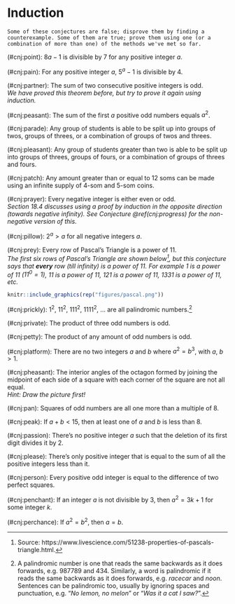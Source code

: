# Induction


<div class="alert alert-info" role="alert">
```exercise
Some of these conjectures are false; disprove them by finding a counterexample. Some of them are true; prove them using one (or a combination of more than one) of the methods we've met so far.

```

(\#cnj:point): $8a - 1$ is divisible by $7$ for any positive integer $a$.

(\#cnj:pain): For any positive integer $a$, $5^a - 1$ is divisible by $4$.

(\#cnj:partner): The sum of two consecutive positive integers is odd. <br /> *We have proved this theorem before, but try to prove it again using induction.*
        
(\#cnj:peasant): The sum of the first $a$ positive odd numbers equals $a^2$.
        
(\#cnj:parade): Any group of students is able to be split up into groups of twos, groups of threes, or a combination of groups of twos and threes.
        
(\#cnj:pleasant): Any group of students greater than two is able to be split up into groups of threes, groups of fours, or a combination of groups of threes and fours.
        
(\#cnj:patch): Any amount greater than or equal to 12 soms can be made using an infinite supply of 4-som and 5-som coins.

(\#cnj:prayer): Every negative integer is either even or odd. <br /> *Section 18.4 discusses using a proof by induction in the opposite direction (towards negative infinity). See Conjecture \@ref(cnj:progress) for the non-negative version of this.*
        
(\#cnj:pillow): $2^a > a$ for all negative integers $a$.

(\#cnj:prey): Every row of Pascal's Triangle is a power of $11$. <br /> *The first six rows of Pascal's Triangle are shown below^[Source: https://www.livescience.com/51238-properties-of-pascals-triangle.html.], but this conjecture says that **every** row (till infinity) is a power of $11$. For example $1$ is a power of $11$ ($11^0=1$), $11$ is a power of $11$, $121$ is a power of $11$, $1331$ is a power of $11$, etc.*

```r
knitr::include_graphics(rep("figures/pascal.png"))
```

(\#cnj:prickly): $1^2$, $11^2$, $111^2$, $1111^2$, ... are all palindromic numbers.^[A palindromic number is one that reads the same backwards as it does forwards, e.g. $987789$ and $434$. Similarly, a word is palindromic if it reads the same backwards as it does forwards, e.g. *racecar* and *noon*. Sentences can be palindromic too, usually by ignoring spaces and punctuation, e.g. "*No lemon, no melon*" or "*Was it a cat I saw?*".]

(\#cnj:private): The product of three odd numbers is odd.
  
(\#cnj:petty): The product of any amount of odd numbers is odd.

(\#cnj:platform): There are no two integers $a$ and $b$ where $a^2 = b^3$, with $a$, $b > 1$.

<!-- The only numbers which can be classed as "odd" or "even" are integers (integers). -->

(\#cnj:pheasant): The interior angles of the octagon formed by joining the midpoint of each side of a square with each corner of the square are not all equal. <br /> *Hint: Draw the picture first!*

(\#cnj:pan): Squares of odd numbers are all one more than a multiple of $8$.

(\#cnj:peak): If $a + b < 15$, then at least one of $a$ and $b$ is less than $8$.
<!-- \item If $r + s = 2$ for two numbers $r$ and $s$, then either $r \geq 1$ or $s \geq 1$. -->
<!-- \item If $a + b \leq 4$ ($a, b$ any real numbers) then either $a \leq 1$ or $b \leq 3$. -->
<!-- \item If $a + b + z = 20$, then $a \geq 10$ or $a \geq 6$ or $a \geq 4$. -->

(\#cnj:passion): There's no positive integer $a$ such that the deletion of its first digit divides it by $2$.
<!-- There's no positive integer $a$ such that the deletion of its first digit divides it by 11. STRANGE -->
<!-- There's no positive integer $a$ such that the deletion of its first digit divides it by 35. -->

(\#cnj:please): There's only \textit{one} positive integer that is equal to the sum of all the positive integers less than it. 
<!-- INDUCTION?? -->

(\#cnj:person): Every positive odd integer is equal to the difference of two perfect squares. 
<!-- (induction, visual, direct too??) -->

(\#cnj:penchant): If an integer $a$ is not divisible by $3$, then $a^2 = 3k + 1$ for some integer $k$.

(\#cnj:perchance): If $a^2 = b^2$, then $a = b$.

</div>

<!-- (\#cnj:halt): DELETE If an integer $a$ is not divisible by 3,  then $n^2=3k+1$ where $k$ is a integer -->

<!-- Today's date is 03/12/2020, which contains lots of repeated digits: three 0's and three 2's. The last three dates with *no* repeated digits were probably before you were born: 23/06/1987, 24/06/1987 and 25/06/1987. <br /> (\#cnj:handicap): The next date this will happen is over 300 years in the future. -->
        
<!-- The game Tenzi (https://ilovetenzi.com) uses forty 6-sided dice, each numbered 1 to 6. <br /> (\#cnj:heroine): If you roll all forty dice at the same time, at least seven will land on the same number. -->

<!-- You have 27 small cubes, 3 each of nine different colours. <br /> (\#cnj:hypothesis): You can use all these small cubes to make a 3 x 3 x 3 cube so that *each* face of the bigger cube contains one of each of the nine colours. -->